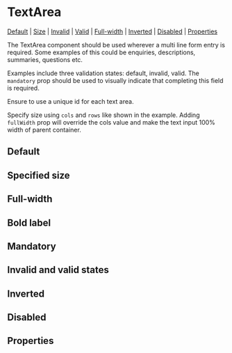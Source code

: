 
<Meta of={stories} />

# TextArea

[Default](#default) | [Size](#size) | [Invalid](#invalid) | [Valid](#valid) | [Full-width](#full-width) | [Inverted](#inverted) | [Disabled](#disabled) | [Properties](#properties)

The TextArea component should be used wherever a multi line form entry is required. Some examples of this could be enquiries, descriptions, summaries, questions etc.

Examples include three validation states: default, invalid, valid. The `mandatory` prop should be used to visually indicate that completing this field is required.

Ensure to use a unique id for each text area.

Specify size using `cols` and `rows` like shown in the example. Adding `fullWidth` prop will override the cols value and make the text input 100% width of parent container.

## Default

<Canvas of={stories.defaultTextArea} />

## Specified size

<Canvas of={stories.sizeTextArea} />

## Full-width

<Canvas of={stories.fullWidthTextArea} />

## Bold label

<Canvas of={stories.boldLabelTextArea} />

## Mandatory

<Canvas of={stories.mandatoryTextArea} />

## Invalid and valid states

<Canvas of={stories.statesTextArea} />

## Inverted

<Canvas of={stories.invertedTextArea} />

## Disabled

<Canvas of={stories.disabledTextArea} />

## Properties

<Controls />
